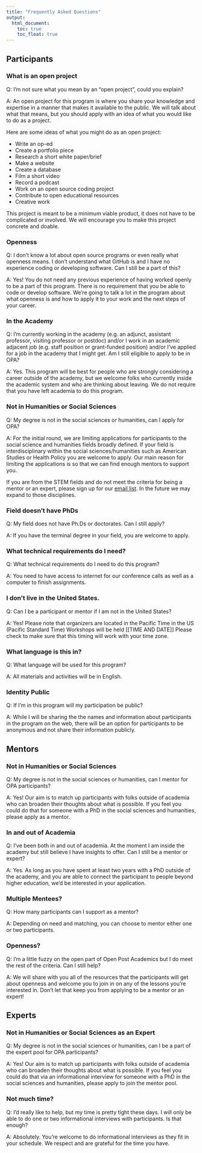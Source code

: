 ```yaml
---
title: "Frequently Asked Questions"
output:
  html_document:
    toc: true
    toc_float: true
---
```


## Participants

### What is an open project
Q: I'm not sure what you mean by an "open project", could you explain?  

A: An open project for this program is where you share your knowledge and expertise in a manner that makes it available to the public. We will talk about what that means, but you should apply with an idea of what you would like to do as a project. 

Here are some ideas of what you might do as an open project:

* Write an op-ed
* Create a portfolio piece
* Research a short white paper/brief
* Make a website
* Create a database
* Film a short video
* Record a podcast
* Work on an open source coding project
* Contribute to open educational resources 
* Creative work

This project is meant to be a minimum viable product, it does not have to be complicated or involved. We will encourage you to make this project concrete and doable.     

### Openness
Q: I don’t know a lot about open source programs or even really what openness means. I don’t understand what GitHub is and I have no experience coding or developing software. Can I still be a part of this?  

A: Yes! You do not need any previous experience of having worked openly to be a part of this program. There is no requirement that you be able to code or develop software. We’re going to talk a lot in the program about what openness is and how to apply it to your work and the next steps of your career. 

### In the Academy
Q: I’m currently working in the academy (e.g. an adjunct, assistant professor, visiting professor or postdoc) and/or I work in an academic adjacent job (e.g. staff position or grant-funded position) and/or I’ve applied for a job in the academy that I might get. Am I still eligible to apply to be in OPA? 

A: Yes. This program will be best for people who are strongly considering a career outside of the academy, but we welcome folks who currently inside the academic system and who are thinking about leaving. We do not require that you have left academia to do this program. 

### Not in Humanities or Social Sciences
Q: My degree is not in the social sciences or humanities, can I apply for OPA?  

A: For the initial round, we are limiting applications for participants to the social science and humanities fields broadly defined. If your field is interdisciplinary within the social sciences/humanities such as American Studies or Health Policy you are welcome to apply. Our main reason for limiting the applications is so that we can find enough mentors to support you. 

If you are from the STEM fields and do not meet the criteria for being a mentor or an expert, please sign up for our [email list](https://mailchi.mp/78b68c7561e2/opa). In the future we may expand to those disciplines. 

### Field doesn’t have PhDs
Q: My field does not have Ph.Ds or doctorates. Can I still apply?  

A: If you have the terminal degree in your field, you are welcome to apply. 

### What technical requirements do I need?
Q: What technical requirements do I need to do this program?   

A: You need to have access to internet for our conference calls as well as a computer to finish assignments. 

### I don't live in the United States. 
Q: Can I be a participant or mentor if I am not in the United States?   

A: Yes! Please note that organizers are located in the Pacific Time in the US (Pacific Standard Time) Workshops will be held [[TIME AND DATE]] Please check to make sure that this timing will work with your time zone. 

### What language is this in?
Q: What language will be used for this program?  

A: All materials and activities will be in English. 

### Identity Public
Q: If I’m in this program will my participation be public?  

A: While I will be sharing the the names and information about participants in the program on the web, there will be an option for participants to be anonymous and not share their information publicly. 

## Mentors 

### Not in Humanities or Social Sciences
Q: My degree is not in the social sciences or humanities, can I mentor for OPA participants?  

A: Yes! Our aim is to match up participants with folks outside of academia who can broaden their thoughts about what is possible. If you feel you could do that for someone with a PhD in the social sciences and humanities, please apply as a mentor. 

### In and out of Academia 
Q: I've been both in and out of academia. At the moment I am inside the academy but still believe I have insights to offer. Can I still be a mentor or expert? 

A: Yes. As long as you have spent at least two years with a PhD outside of the academy, and you are able to connect the participant to people beyond higher education, we'd be interested in your application. 

### Multiple Mentees?
Q: How many participants can I support as a mentor?  

A: Depending on need and matching, you can choose to mentor either one or two participants.  

### Openness? 
Q: I'm a little fuzzy on the open part of Open Post Academics but I do meet the rest of the criteria. Can I still help? 

A: We will share with you all of the resources that the participants will get about openness and welcome you to join in on any of the lessons you're interested in. Don't let that keep you from applying to be a mentor or an expert! 

## Experts 

### Not in Humanities or Social Sciences as an Expert
Q: My degree is not in the social sciences or humanities, can I be a part of the expert pool for OPA participants?  

A: Yes! Our aim is to match up participants with folks outside of academia who can broaden their thoughts about what is possible. If you feel you could do that via an informational interview for someone with a PhD in the social sciences and humanities, please apply to join the mentor pool. 

### Not much time?
Q: I'd really like to help, but my time is pretty tight these days. I will only be able to do one or two informational interviews with participants. Is that enough?  

A: Absolutely. You're welcome to do informational interviews as they fit in your schedule. We respect and are grateful for the time you have.  


